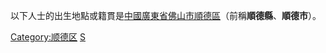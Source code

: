 以下人士的出生地點或籍貫是[[中國|中國]][[廣東省|廣東省]][[佛山市|佛山市]][[順德區|順德區]]（前稱'''順德縣'''、'''順德市'''）。
{{commonscat|People of Shunde}}
[[Category:顺德区|Category:顺德区]]
[[Category:佛山人|S]]